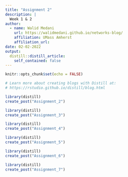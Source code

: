```yaml
---
title: "Assignment 2"
description: |
  Week 1 & 2
author:
  - name: Walid Medani 
    url: https://walidmedani.github.io/networks-blog/
    affiliation: UMass Amherst
    affiliation_url: 
date: 02-02-2022
output:
  distill::distill_article:
    self_contained: false
---
```


```r
knitr::opts_chunk$set(echo = FALSE)

# Learn more about creating blogs with Distill at:
# https://rstudio.github.io/distill/blog.html

```

```r
library(distill)
create_post("Assignment_2")
```
```r
library(distill)
create_post("Assignment_3")
```

```r
library(distill)
create_post("Assignment_4")
```

```r
library(distill)
create_post("Assignment_5")
```

```r
library(distill)
create_post("Assignment_6")
```

```r
library(distill)
create_post("Assignment_7")
```